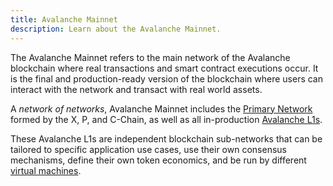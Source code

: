 ```yaml
---
title: Avalanche Mainnet
description: Learn about the Avalanche Mainnet.
---
```


The Avalanche Mainnet refers to the main network of the Avalanche blockchain where real transactions and smart contract executions occur. It is the final and production-ready version of the blockchain where users can interact with the network and transact with real world assets.

A _network of networks_, Avalanche Mainnet includes the [Primary Network](/docs/quick-start/primary-network) formed by the X, P, and C-Chain, as well as all in-production [Avalanche L1s](/docs/quick-start/avalanche-l1s).

These Avalanche L1s are independent blockchain sub-networks that can be tailored to specific application use cases, use their own consensus mechanisms, define their own token economics, and be run by different [virtual machines](/docs/quick-start/virtual-machines).
